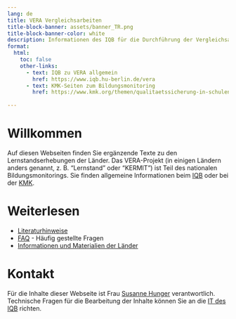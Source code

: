 ```yaml
---
lang: de
title: VERA Vergleichsarbeiten
title-block-banner: assets/banner_TR.png
title-block-banner-color: white
description: Informationen des IQB für die Durchführung der Vergleichsarbeiten
format:
  html:
    toc: false
    other-links:
      - text: IQB zu VERA allgemein
        href: https://www.iqb.hu-berlin.de/vera
      - text: KMK-Seiten zum Bildungsmonitoring
        href: https://www.kmk.org/themen/qualitaetssicherung-in-schulen/bildungsmonitoring/
    
---
```


# Willkommen

Auf diesen Webseiten finden Sie ergänzende Texte zu den Lernstandserhebungen der Länder. Das VERA-Projekt (in einigen Ländern anders genannt, z. B. "Lernstand" oder "KERMIT") ist Teil des nationalen Bildungsmonitorings. Sie finden allgemeine Informationen beim [IQB](https://www.iqb.hu-berlin.de/vera/) oder bei der [KMK](https://www.kmk.org/themen/qualitaetssicherung-in-schulen/bildungsmonitoring/).

# Weiterlesen

* [Literaturhinweise](intro/literature.qmd)
* [FAQ](faq.qmd) - Häufig gestellte Fragen
* [Informationen und Materialien der Länder](info_laender.qmd)

# Kontakt

Für die Inhalte dieser Webseite ist Frau [Susanne Hunger](https://www.iqb.hu-berlin.de/institut/staff/?pg=sh) verantwortlich. Technische Fragen für die Bearbeitung der Inhalte können Sie an die [IT des IQB](mailto:iqb-it@hu-berlin.de) richten.
